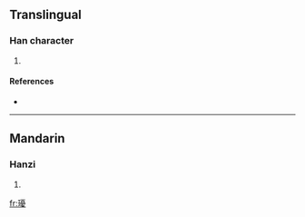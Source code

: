 ==Translingual==

===Han character===
{{Han char|rn=96|rad=玉|as=15|sn=19|four=|canj=一土一月水 (MGMBE)}}

# {{defn|Han|sort=玉15}}

====References====
* {{Han ref|kx=0744.310|dkj=21323|hdz=21144.140|uh=74C7|ud=29895}}

----

==Mandarin==

===Hanzi===
{{cmn-hanzi|pin=[[róu]] ([[rou2]])|wg=jou<sup>2</sup>}}

# {{defn|Mandarin}}

[[fr:瓇]]